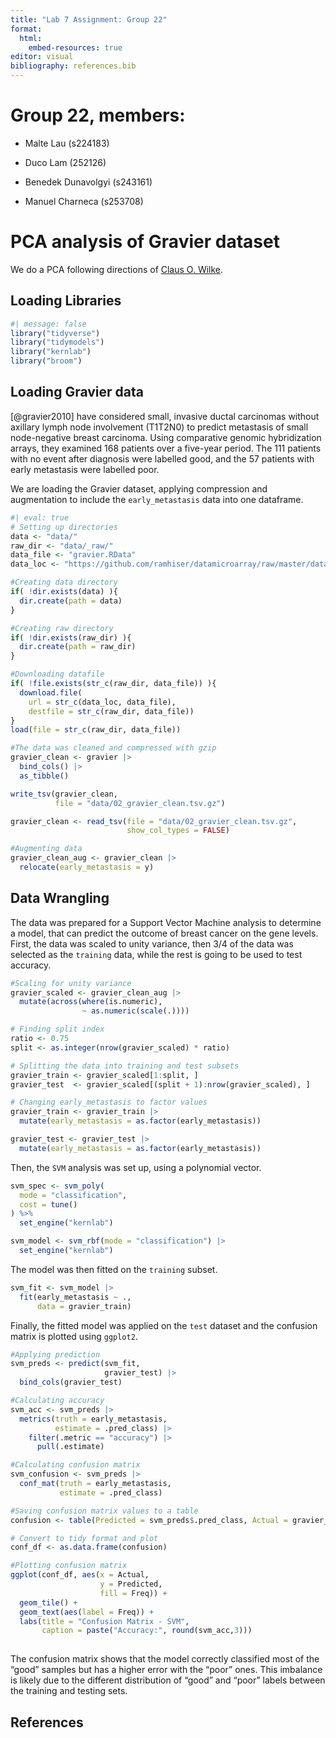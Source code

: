 ```yaml
---
title: "Lab 7 Assignment: Group 22"
format: 
  html:
    embed-resources: true
editor: visual
bibliography: references.bib
---
```


# Group 22, members:

-   Malte Lau (s224183)

-   Duco Lam (252126)

-   Benedek Dunavolgyi (s243161)

-   Manuel Charneca (s253708)

# PCA analysis of Gravier dataset

We do a PCA following directions of [Claus O. Wilke](https://clauswilke.com/blog/2020/09/07/pca-tidyverse-style/ "PCA tidyverse style").

## Loading Libraries

```r
#| message: false
library("tidyverse")
library("tidymodels")
library("kernlab")
library("broom")
```

## Loading Gravier data

[@gravier2010] have considered small, invasive ductal carcinomas without axillary lymph node involvement (T1T2N0) to predict metastasis of small node-negative breast carcinoma. Using comparative genomic hybridization arrays, they examined 168 patients over a five-year period. The 111 patients with no event after diagnosis were labelled good, and the 57 patients with early metastasis were labelled poor.

We are loading the Gravier dataset, applying compression and augmentation to include the `early_metastasis` data into one dataframe.

```r
#| eval: true
# Setting up directories
data <- "data/"
raw_dir <- "data/_raw/"
data_file <- "gravier.RData"
data_loc <- "https://github.com/ramhiser/datamicroarray/raw/master/data/"

#Creating data directory
if( !dir.exists(data) ){
  dir.create(path = data)
}

#Creating raw directory
if( !dir.exists(raw_dir) ){
  dir.create(path = raw_dir)
}

#Downloading datafile
if( !file.exists(str_c(raw_dir, data_file)) ){
  download.file(
    url = str_c(data_loc, data_file),
    destfile = str_c(raw_dir, data_file))
}
load(file = str_c(raw_dir, data_file))

#The data was cleaned and compressed with gzip
gravier_clean <- gravier |>
  bind_cols() |>
  as_tibble() 

write_tsv(gravier_clean, 
          file = "data/02_gravier_clean.tsv.gz")

gravier_clean <- read_tsv(file = "data/02_gravier_clean.tsv.gz",
                          show_col_types = FALSE)

#Augmenting data
gravier_clean_aug <- gravier_clean |> 
  relocate(early_metastasis = y)
```

## Data Wrangling

The data was prepared for a Support Vector Machine analysis to determine a model, that can predict the outcome of breast cancer on the gene levels. First, the data was scaled to unity variance, then 3/4 of the data was selected as the `training` data, while the rest is going to be used to test accuracy.

```r
#Scaling for unity variance
gravier_scaled <- gravier_clean_aug |>
  mutate(across(where(is.numeric),
                ~ as.numeric(scale(.))))

# Finding split index
ratio <- 0.75
split <- as.integer(nrow(gravier_scaled) * ratio)

# Splitting the data into training and test subsets
gravier_train <- gravier_scaled[1:split, ]
gravier_test  <- gravier_scaled[(split + 1):nrow(gravier_scaled), ]

# Changing early_metastasis to factor values
gravier_train <- gravier_train |>
  mutate(early_metastasis = as.factor(early_metastasis))

gravier_test <- gravier_test |>
  mutate(early_metastasis = as.factor(early_metastasis))
```

Then, the `SVM` analysis was set up, using a polynomial vector.

```r
svm_spec <- svm_poly(
  mode = "classification",
  cost = tune()  
) %>%
  set_engine("kernlab")   

svm_model <- svm_rbf(mode = "classification") |>
  set_engine("kernlab")
```

The model was then fitted on the `training` subset.

```r
svm_fit <- svm_model |>
  fit(early_metastasis ~ ., 
      data = gravier_train)
```

Finally, the fitted model was applied on the `test` dataset and the confusion matrix is plotted using `ggplot2`.

```r
#Applying prediction
svm_preds <- predict(svm_fit, 
                     gravier_test) |>
  bind_cols(gravier_test)

#Calculating accuracy
svm_acc <- svm_preds |>
  metrics(truth = early_metastasis, 
          estimate = .pred_class) |>
    filter(.metric == "accuracy") |>
      pull(.estimate)

#Calculating confusion matrix
svm_confusion <- svm_preds |>
  conf_mat(truth = early_metastasis, 
           estimate = .pred_class)

#Saving confusion matrix values to a table
confusion <- table(Predicted = svm_preds$.pred_class, Actual = gravier_test$early_metastasis)

# Convert to tidy format and plot
conf_df <- as.data.frame(confusion)

#Plotting confusion matrix
ggplot(conf_df, aes(x = Actual, 
                    y = Predicted, 
                    fill = Freq)) +
  geom_tile() +
  geom_text(aes(label = Freq)) +
  labs(title = "Confusion Matrix - SVM",
       caption = paste("Accuracy:", round(svm_acc,3)))
  
```

The confusion matrix shows that the model correctly classified most of the “good” samples but has a higher error with the “poor” ones. This imbalance is likely due to the different distribution of “good” and “poor” labels between the training and testing sets.

## References
